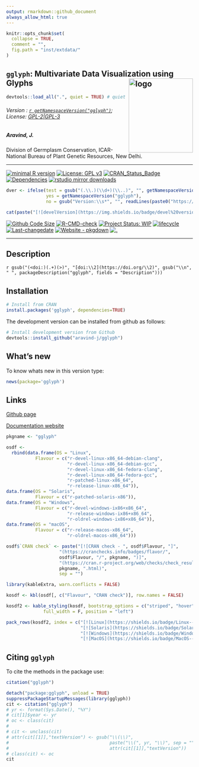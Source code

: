 ```yaml
---
output: rmarkdown::github_document
always_allow_html: true
---
```


```r
knitr::opts_chunk$set(
  collapse = TRUE,
  comment = "",
  fig.path = "inst/extdata/"
)
```

<!-- 
```r
knitr::include_graphics("https://raw.githubusercontent.com/aravind-j/gglyph/master/inst/extdata/gglyph.png") 
```
-->

## `gglyph`: Multivariate Data Visualization using Glyphs <img src="https://raw.githubusercontent.com/aravind-j/gglyph/master/inst/extdata/gglyph.png" align="right" alt="logo" width="173" height = "200" style = "border: none; float: right;">

```r
devtools::load_all(".", quiet = TRUE) # quiet = T for hiding macOS compiler warnings

```

###### Version : [`r getNamespaceVersion("gglyph")`](https://aravind-j.github.io/gglyph/); License: [GPL-2|GPL-3](https://www.r-project.org/Licenses/)

##### Aravind, J.

Division of Germplasm Conservation, ICAR-National Bureau of Plant Genetic Resources, New Delhi.

***
[![minimal R version](https://img.shields.io/badge/R>%3D-3.5.0-6666ff.svg?logo=R)](https://cran.r-project.org/)
[![License: GPL v3](https://img.shields.io/badge/License-GPL%20v3-blue.svg)](https://www.gnu.org/licenses/gpl-3.0)
[![CRAN_Status_Badge](https://www.r-pkg.org/badges/version-last-release/gglyph)](https://cran.r-project.org/package=gglyph)
[![Dependencies](https://tinyverse.netlify.com/badge/gglyph)](https://cran.r-project.org/package=gglyph)
[![rstudio mirror downloads](https://cranlogs.r-pkg.org/badges/grand-total/gglyph?color=green)](https://CRAN.R-project.org/package=gglyph)
```r
dver <- ifelse(test = gsub("(.\\.)(\\d+)(\\..)", "", getNamespaceVersion("gglyph")) != "",
               yes = getNamespaceVersion("gglyph"),
               no = gsub("Version:\\s*", "", readLines(paste0("https://raw.githubusercontent.com/", "aravind-j/gglyph", "/master/DESCRIPTION"))[grep("Version:", readLines(paste0("https://raw.githubusercontent.com/", "aravind-j/gglyph", "/master/DESCRIPTION")))]))

cat(paste("[![develVersion](https://img.shields.io/badge/devel%20version-", dver, "-orange.svg)](https://github.com/aravind-j/gglyph)", sep = ""))
```
[![Github Code Size](https://img.shields.io/github/languages/code-size/aravind-j/gglyph.svg)](https://github.com/aravind-j/gglyph)
[![R-CMD-check](https://github.com/aravind-j/gglyph/workflows/R-CMD-check/badge.svg)](https://github.com/aravind-j/gglyph/actions)
[![Project Status: WIP](https://www.repostatus.org/badges/latest/wip.svg)](https://www.repostatus.org/#wip)
[![lifecycle](https://lifecycle.r-lib.org/articles/figures/lifecycle-maturing.svg)](https://lifecycle.r-lib.org/articles/stages.html#maturing)
[![Last-changedate](https://img.shields.io/badge/last%20change-`r gsub('-', '--', Sys.Date())`-yellowgreen.svg)](https://github.com/aravind-j/gglyph/)
<!-- [![Zenodo DOI](https://zenodo.org/badge/DOI/10.5281/zenodo.xxxxxxxx.svg)](https://doi.org/10.5281/zenodo.xxxxxxxx) -->
[![Website - pkgdown](https://img.shields.io/website-up-down-green-red/https/aravind-j.github.io/gglyph.svg)](https://aravind-j.github.io/gglyph/)
[![.](https://pro-pulsar-193905.appspot.com/UA-199996472-2/welcome-page)](https://github.com/aravind-j/google-analytics-beacon)
<!-- [![packageversion](https://img.shields.io/badge/Package%20version-0.2.3.3-orange.svg)](https://github.com/aravind-j/gglyph) -->
<!-- [![GitHub Download Count](https://github-basic-badges.herokuapp.com/downloads/aravind-j/gglyph/total.svg)] -->
<!-- [![Rdoc](http://www.rdocumentation.org/badges/version/gglyph)](http://www.rdocumentation.org/packages/gglyph) -->

***

## Description
`r gsub("(<doi:)(.+)(>)", "[doi:\\2](https://doi.org/\\2)", gsub("\\n", " ", packageDescription("gglyph", fields = "Description")))`

## Installation
<!-- The package can be installed from CRAN as follows: -->

```r
# Install from CRAN
install.packages('gglyph', dependencies=TRUE)
```

The development version can be installed from github as follows:

```r
# Install development version from Github
devtools::install_github("aravind-j/gglyph")
```

<!-- ## Detailed tutorial
For a detailed tutorial (vignette) on how to used this package type:

```r
browseVignettes(package = 'gglyph')
```
The vignette for the latest version is also available [online](https://aravind-j.github.io/gglyph/articles.html).-->

## What's new
To know whats new in this version type:

```r
news(package='gglyph')
```

## Links

<!-- [CRAN page](https://cran.r-project.org/package=gglyph) -->

[Github page](https://github.com/aravind-j/gglyph)

[Documentation website](https://aravind-j.github.io/gglyph/)

<!-- [Zenodo DOI](https://doi.org/10.5281/zenodo.xxxxxxx) -->

<!-- ## CRAN checks -->

```r
pkgname <- "gglyph"

osdf <-
  rbind(data.frame(OS = "Linux", 
           Flavour = c("r-devel-linux-x86_64-debian-clang",
                       "r-devel-linux-x86_64-debian-gcc", 
                       "r-devel-linux-x86_64-fedora-clang",
                       "r-devel-linux-x86_64-fedora-gcc", 
                       "r-patched-linux-x86_64",
                       "r-release-linux-x86_64")),
data.frame(OS = "Solaris", 
           Flavour = c("r-patched-solaris-x86")),
data.frame(OS = "Windows", 
           Flavour = c("r-devel-windows-ix86+x86_64", 
                       "r-release-windows-ix86+x86_64",
                       "r-oldrel-windows-ix86+x86_64")),
data.frame(OS = "macOS", 
           Flavour = c("r-release-macos-x86_64", 
                       "r-oldrel-macos-x86_64")))

osdf$`CRAN check` <- paste("[![CRAN check - ", osdf$Flavour, "]",
                    "(https://cranchecks.info/badges/flavor/",
                    osdf$Flavour, "/", pkgname, ")]",
                    "(https://cran.r-project.org/web/checks/check_results_",
                    pkgname, ".html)",
                    sep = "")
```

```r
library(kableExtra, warn.conflicts = FALSE)

kosdf <- kbl(osdf[, c("Flavour", "CRAN check")], row.names = FALSE)

kosdf2 <- kable_styling(kosdf, bootstrap_options = c("striped", "hover"),
              full_width = F, position = "left")

pack_rows(kosdf2, index = c("[![Linux](https://shields.io/badge/Linux--9cf?logo=Linux&style=social)](https://cran.r-project.org/web/checks/check_results_ammistability.html)" = 6,
                            "[![Solaris](https://shields.io/badge/Solaris--9cf?logo=Oracle&style=social)](https://cran.r-project.org/web/checks/check_results_ammistability.html)" = 1,
                            "[![Windows](https://shields.io/badge/Windows--9cf?logo=Windows&style=social)](https://cran.r-project.org/web/checks/check_results_ammistability.html)" = 3,
                            "[![MacOS](https://shields.io/badge/MacOS--9cf?logo=Apple&style=social)](https://cran.r-project.org/web/checks/check_results_ammistability.html)" = 2))

```

## Citing `gglyph`
To cite the methods in the package use:

```r
citation("gglyph")
```

```r
detach("package:gglyph", unload = TRUE)
suppressPackageStartupMessages(library(gglyph))
cit <- citation("gglyph")
# yr <- format(Sys.Date(), "%Y")
# cit[1]$year <- yr
# oc <- class(cit)
# 
# cit <- unclass(cit)
# attr(cit[[1]],"textVersion") <- gsub("\\(\\)",
#                                      paste("\\(", yr, "\\)", sep = ""),
#                                      attr(cit[[1]],"textVersion"))
# class(cit) <- oc
cit
```

